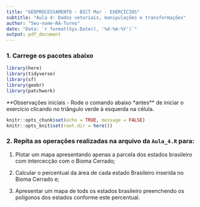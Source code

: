 ```yaml
---
title: "GEOPROCESSAMENTO - BICT Mar - EXERCÍCIOS"
subtitle: "Aula 4: Dados vetoriais, manipulações e transformações"
author: "Seu-nome-RA-Turno"
date: "Data: `r format(Sys.Date(), '%d-%m-%Y')`"
output: pdf_document
---
```


### 1. Carrege os pacotes abaixo

```r
library(here)
library(tidyverse)
library(sf)
library(geobr)
library(patchwork)
```

**Observações iniciais
 - Rode o comando abaixo *antes** de iniciar o exercício clicando no triângulo verde à esquerda na célula.
 
```r
knitr::opts_chunk$set(echo = TRUE, message = FALSE)
knitr::opts_knit$set(root.dir = here()) 
```

### 2. Repita as operações realizadas na arquivo da `Aula_4.R` para:

1. Plotar um mapa apresentando apenas a parcela dos estados brasileiro com intercecção com o Bioma Cerrado;

2. Calcular o percentual da área de cada estado Brasileiro inserida no Bioma Cerrado e;

3. Apresentar um mapa de tods os estados brasileiro preenchendo os polígonos dos estados conforme este percentual.
